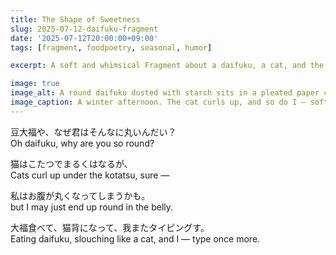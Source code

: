 ```yaml
---
title: The Shape of Sweetness
slug: 2025-07-12-daifuku-fragment
date: '2025-07-12T20:00:00+09:00'
tags: [fragment, foodpoetry, seasonal, humor]

excerpt: A soft and whimsical Fragment about a daifuku, a cat, and the subtle transformations of the self — shaped by sweetness, curled by winter, and hunched by typing.

image: true  
image_alt: A round daifuku dusted with starch sits in a pleated paper cup on a wooden table.
image_caption: A winter afternoon. The cat curls up, and so do I — softened by sweetness, hunched by thought.
---
```


豆大福や、なぜ君はそんなに丸いんだい？  
Oh daifuku, why are you so round?  

猫はこたつでまるくはなるが、  
Cats curl up under the kotatsu, sure —  

私はお腹が丸くなってしまうかも。  
but I may just end up round in the belly.  

大福食べて、猫背になって、我またタイピングす。  
Eating daifuku, slouching like a cat, and I — type once more.